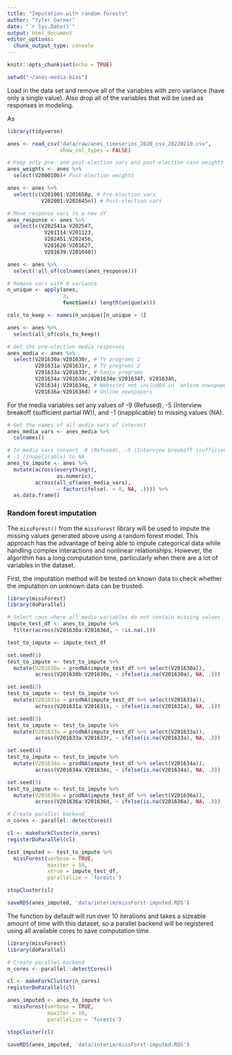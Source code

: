 ```yaml
---
title: "Imputation with random forests"
author: "Tyler Garner"
date: "`r Sys.Date()`"
output: html_document
editor_options: 
  chunk_output_type: console
---
```


```r
knitr::opts_chunk$set(echo = TRUE)

setwd("~/anes-media-bias")
```

Load in the data set and remove all of the variables with zero variance (have only a single value).  Also drop all of the variables that will be used as responses in modeling.

As 

```r
library(tidyverse)

anes <- read_csv("data/raw/anes_timeseries_2020_csv_20220210.csv",
                 show_col_types = FALSE)

# Keep only pre- and post-election vars and post-election case weights
anes_weights <- anes %>%
  select(V200010b)# Post-election weights

anes <- anes %>%
  select(c(V201001:V201658p, # Pre-election vars
           V202001:V202645n)) # Post-election vars

# Move response vars to a new df
anes_response <- anes %>%
  select(c(V202541a:V202547,
            V201114:V201123,
            V202451:V202456,
            V201626:V201627,
            V201639:V201640))

anes <- anes %>%
  select(!all_of(colnames(anes_response)))

# Remove vars with 0 variance
n_unique <- apply(anes,
                  2,
                  function(x) length(unique(x)))

cols_to_keep <- names(n_unique)[n_unique > 1]

anes <- anes %>%
  select(all_of(cols_to_keep))

# Get the pre-election media responses
anes_media <- anes %>%
  select(V201630a:V201630r, # TV programs 1
         V201631a:V201631r, # TV programs 2
         V201633a:V201633r, # Radio programs
         V201634a:V201634c,V201634e:V201634f, V201634h,
         V201634j:V201634q, # Websites not included in 'online newspapers'
         V201636a:V201636d) # Online newspapers
```

For the media variables set any values of -9 (Refused), -5 (Interview breakoff (sufficient partial IW)), and -1 (inapplicable) to missing values (NA).

```r
# Get the names of all media vars of interest
anes_media_vars <- anes_media %>%
  colnames()

# In media vars convert -9 (Refused), -5 (Interview breakoff (sufficient partial IW)), and
# -1 (inapplicable) to NA
anes_to_impute <- anes %>%
  mutate(across(everything(),
                as.numeric),
         across(all_of(anes_media_vars),
                ~ factor(ifelse(. < 0, NA, .)))) %>%
  as.data.frame()
```

### Random forest imputation

The `missForest()` from the `missForest` library will be used to impute the missing values generated above using a random forest model. This approach has the advantage of being able to impute categorical data while handling complex interactions and nonlinear relationships. However, the algorithm has a long computation time, particularly when there are a lot of variables in the dataset.

First, the imputation method will be tested on known data to check whether the imputation on unknown data can be trusted.

```r
library(missForest)
library(doParallel)

# Select rows where all media variables do not contain missing values
impute_test_df <- anes_to_impute %>%
  filter(across(V201630a:V201636d, ~ !is.na(.)))

test_to_impute <- impute_test_df

set.seed(1)
test_to_impute <- test_to_impute %>%
  mutate(V201630a = prodNA(impute_test_df %>% select(V201630a)),
         across(V201630b:V201630s, ~ ifelse(is.na(V201630a), NA, .)))

set.seed(2)
test_to_impute <- test_to_impute %>%
  mutate(V201631a = prodNA(impute_test_df %>% select(V201631a)),
         across(V201631a:V201631s, ~ ifelse(is.na(V201631a), NA, .)))

set.seed(3)
test_to_impute <- test_to_impute %>%
  mutate(V201633a = prodNA(impute_test_df %>% select(V201633a)),
         across(V201633a:V201633r, ~ ifelse(is.na(V201633a), NA, .)))

set.seed(4)
test_to_impute <- test_to_impute %>%
  mutate(V201634a = prodNA(impute_test_df %>% select(V201634a)),
         across(V201634a:V201634s, ~ ifelse(is.na(V201634a), NA, .)))

set.seed(5)
test_to_impute <- test_to_impute %>%
  mutate(V201636a = prodNA(impute_test_df %>% select(V201636a)),
         across(V201636a:V201636d, ~ ifelse(is.na(V201636a), NA, .)))

# Create parallel backend
n_cores <- parallel::detectCores()

cl <- makeForkCluster(n_cores)
registerDoParallel(cl)

test_imputed <- test_to_impute %>%
  missForest(verbose = TRUE,
             maxiter = 10,
             xtrue = impute_test_df,
             parallelize = 'forests')

stopCluster(cl)

saveRDS(anes_imputed, 'data/interim/missForst-imputed.RDS')


```


The function by default will run over 10 iterations and takes a sizeable amount of time with this dataset, so a parallel backend will be registered using all available cores to save computation time.

```r
library(missForest)
library(doParallel)

# Create parallel backend
n_cores <- parallel::detectCores()

cl <- makeForkCluster(n_cores)
registerDoParallel(cl)

anes_imputed <- anes_to_impute %>%
  missForest(verbose = TRUE,
             maxiter = 10,
             parallelize = 'forests')

stopCluster(cl)

saveRDS(anes_imputed, 'data/interim/missForst-imputed.RDS')
```
